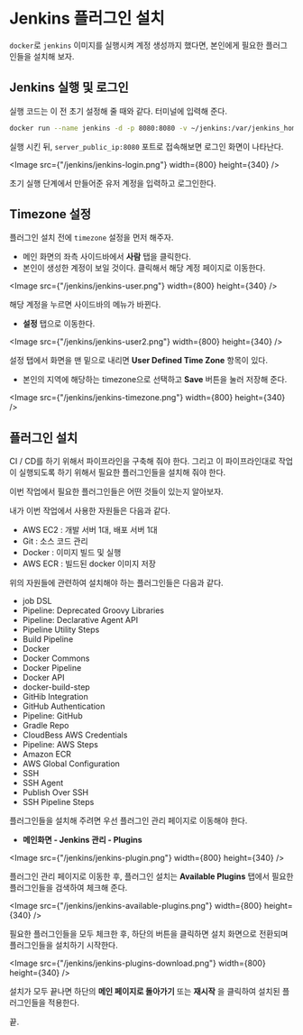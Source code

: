 # Jenkins 플러그인 설치

`docker`로 `jenkins` 이미지를 실행시켜 계정 생성까지 했다면, 본인에게 필요한 플러그인들을 설치해 보자.

## Jenkins 실행 및 로그인

실행 코드는 이 전 초기 설정해 줄 때와 같다. 터미널에 입력해 준다.

```sh
docker run --name jenkins -d -p 8080:8080 -v ~/jenkins:/var/jenkins_home -u root jenkins/jenkins:latest
```

실행 시킨 뒤, `server_public_ip:8080` 포트로 접속해보면 로그인 화면이 나타난다.


<Image src={"/jenkins/jenkins-login.png"} width={800} height={340} />

초기 실행 단계에서 만들어준 유저 계정을 입력하고 로그인한다.

## Timezone 설정

플러그인 설치 전에 `timezone` 설정을 먼저 해주자.

- 메인 화면의 좌측 사이드바에서 **사람** 탭을 클릭한다.
- 본인이 생성한 계정이 보일 것이다. 클릭해서 해당 계정 페이지로 이동한다.

<Image src={"/jenkins/jenkins-user.png"} width={800} height={340} />

해당 계정을 누르면 사이드바의 메뉴가 바뀐다.

- **설정** 탭으로 이동한다.

<Image src={"/jenkins/jenkins-user2.png"} width={800} height={340} />

설정 탭에서 화면을 맨 밑으로 내리면 **User Defined Time Zone** 항목이 있다.

- 본인의 지역에 해당하는 timezone으로 선택하고 **Save** 버튼을 눌러 저장해 준다.

<Image src={"/jenkins/jenkins-timezone.png"} width={800} height={340} />

## 플러그인 설치

CI / CD를 하기 위해서 파이프라인을 구축해 줘야 한다.
그리고 이 파이프라인대로 작업이 실행되도록 하기 위해서 필요한 플러그인들을 설치해 줘야 한다.

이번 작업에서 필요한 플러그인들은 어떤 것들이 있는지 알아보자.

내가 이번 작업에서 사용한 자원들은 다음과 같다.

- AWS EC2 : 개발 서버 1대, 배포 서버 1대
- Git : 소스 코드 관리
- Docker : 이미지 빌드 및 실행
- AWS ECR : 빌드된 docker 이미지 저장

위의 자원들에 관련하여 설치해야 하는 플러그인들은 다음과 같다.

- job DSL
- Pipeline: Deprecated Groovy Libraries
- Pipeline: Declarative Agent API
- Pipeline Utility Steps
- Build Pipeline
- Docker
- Docker Commons
- Docker Pipeline
- Docker API
- docker-build-step
- GitHib Integration
- GitHub Authentication
- Pipeline: GitHub
- Gradle Repo
- CloudBess AWS Credentials
- Pipeline: AWS Steps
- Amazon ECR
- AWS Global Configuration
- SSH
- SSH Agent
- Publish Over SSH
- SSH Pipeline Steps

플러그인들을 설치해 주려면 우선 플러그인 관리 페이지로 이동해야 한다.

- **메인화면 - Jenkins 관리 - Plugins**

<Image src={"/jenkins/jenkins-plugin.png"} width={800} height={340} />

플러그인 관리 페이지로 이동한 후, 플러그인 설치는 **Available Plugins** 탭에서 필요한 플러그인들을 검색하여 체크해 준다.

<Image src={"/jenkins/jenkins-available-plugins.png"} width={800} height={340} />

필요한 플러그인들을 모두 체크한 후, 하단의 버튼을 클릭하면 설치 화면으로 전환되며 플러그인들을 설치하기 시작한다.

<Image src={"/jenkins/jenkins-plugins-download.png"} width={800} height={340} />

설치가 모두 끝나면 하단의 **메인 페이지로 돌아가기** 또는 **재시작** 을 클릭하여 설치된 플러그인들을 적용한다.

끝.